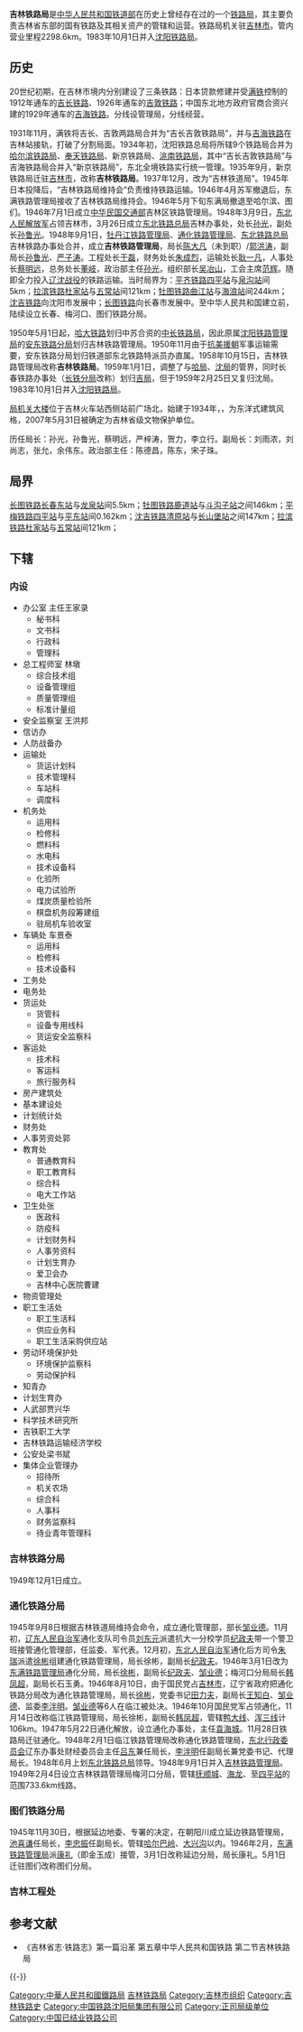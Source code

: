{{expand|time=2014-09-14T05:21:44+00:00}}
{{Infobox China railway bureau
|铁路局名称=<s>吉林铁路局</s>
|图片=
|图片介紹=
|铁路局拼音=Jilin
|英文名称=Jilin Railway Bureau
|成立时间=
|撤销时间=
|铁路局位置={{PRC}}[[吉林省|吉林省]][[吉林市|吉林市]]
|坐标=
|归属=<s>[[中华人民共和国铁道部|中华人民共和国铁道部]]</s>
|管辖范围= 
|网站=
}}
{{中华人民共和国交通}}
'''吉林铁路局'''是[[中华人民共和国铁道部|中华人民共和国铁道部]]在历史上曾经存在过的一个[[铁路局|铁路局]]，其主要负责吉林省东部的国有铁路及其相关资产的管辖和运营。铁路局机关驻[[吉林市|吉林市]]。管内营业里程2298.6km。1983年10月1日并入[[沈阳铁路局|沈阳铁路局]]。

==历史==
20世纪初期，在吉林市境内分别建设了三条铁路：日本贷款修建并受[[满铁|满铁]]控制的1912年通车的[[吉长铁路|吉长铁路]]、1926年通车的[[吉敦铁路|吉敦铁路]]；中国东北地方政府官商合资兴建的1929年通车的[[吉海铁路|吉海铁路]]。分线设管理局，分线经营。

1931年11月，满铁将吉长、吉敦两路局合并为“吉长吉敦铁路局”，并与[[吉海铁路|吉海铁路]]在吉林站接轨，打破了分割局面。1934年初，沈阳铁路总局将所辖9个铁路局合并为[[哈尔滨铁路局|哈尔滨铁路局]]、[[沈阳铁路局|奉天铁路局]]、新京铁路局、[[齐齐哈尔铁路局|洮南铁路局]]，其中“吉长吉敦铁路局”与吉海铁路局合并入“新京铁路局”，东北全境铁路实行统一管理。1935年9月，新京铁路局迁驻[[吉林市|吉林市]]，改称'''吉林铁路局'''。1937年12月，改为“吉林铁道局”。1945年日本投降后，“吉林铁路局维持会”负责维持铁路运输。1946年4月苏军撤退后，东满铁路管理局接收了吉林铁路局维持会。1946年5月下旬东满局撤退至哈尔滨、图们。1946年7月1日成立[[中华民国交通部|中华民国交通部]]吉林区铁路管理局。1948年3月9日，[[东北人民解放军|东北人民解放军]]占领吉林市，3月26日成立[[东北铁路总局|东北铁路总局]]吉林办事处，处长[[孙光|孙光]]，副处长[[孙鲁光|孙鲁光]]。1948年9月1日，[[牡丹江铁路管理局|牡丹江铁路管理局]]、[[通化铁路管理局|通化铁路管理局]]、[[东北铁路总局|东北铁路总局]]吉林铁路办事处合并，成立'''吉林铁路管理局'''，局长[[陈大凡|陈大凡]]（未到职）/[[郭洪涛|郭洪涛]]，副局长[[孙鲁光|孙鲁光]]、[[严子涛|严子涛]]。工程处长[[于磊|于磊]]，财务处长[[朱成烈|朱成烈]]，运输处长[[耿一凡|耿一凡]]，人事处长[[蔡明远|蔡明远]]，总务处长[[董岐|董岐]]，政治部主任[[孙光|孙光]]，组织部长[[吴冶山|吴冶山]]，工会主席[[范辉|范辉]]。随即全力投入[[辽沈战役|辽沈战役]]的铁路运输。当时局界为：[[平齐铁路|平齐铁路]][[四平站|四平站]]与[[泉沟站|泉沟站]]间5km；[[拉滨铁路|拉滨铁路]][[杜家站|杜家站]]与[[五常站|五常站]]间121km；[[牡图铁路|牡图铁路]][[曲江站|曲江站]]与[[海浪站|海浪站]]间244km；[[沈吉铁路|沈吉铁路]]向沈阳市发展中；[[长图铁路|长图铁路]]向长春市发展中。至中华人民共和国建立前，陆续设立长春、梅河口、图们铁路分局。

1950年5月1日起，[[哈大铁路|哈大铁路]]划归中苏合资的[[中长铁路|中长铁路局]]，因此原属[[沈阳铁路管理局|沈阳铁路管理局]]的[[丹东铁路分局|安东铁路分局]]划归吉林铁路管理局。1950年11月由于[[抗美援朝|抗美援朝]]军事运输需要，安东铁路分局划归铁道部东北铁路特派员办直属。1958年10月15日，吉林铁路管理局改称'''吉林铁路局'''。1959年1月1日，调整了与[[哈局|哈局]]、[[沈局|沈局]]的管界，同时长春铁路办事处（[[长铁分局|长铁分局]]改称）划归[[吉局|吉局]]，但于1959年2月25日又复归沈局。1983年10月1日并入[[沈阳铁路局|沈阳铁路局]]。

[[伪满吉林铁路局旧址|局机关大楼]]位于吉林火车站西侧站前广场北，始建于1934年，{{fact|由日本人[[村上次野|村上次野]]设计|time=2015-10-17}}，为东洋式建筑风格，2007年5月31日被确定为吉林省级文物保护单位。

历任局长：孙光，孙鲁光，蔡明远，严梓涛，贺力，李立行。副局长：刘雨浓，刘尚志，张允，余伟东。政治部主任：陈德昌，陈东，宋子珠。

==局界==
[[长图铁路|长图铁路]][[长春东站|长春东站]]与[[龙泉站|龙泉站]]间5.5km；[[牡图铁路|牡图铁路]][[鹿道站|鹿道站]]与[[斗沟子站|斗沟子站]]之间146km；[[平梅铁路|平梅铁路]][[四平站|四平站]]与[[平东站|平东站]]间0.162km；[[沈吉铁路|沈吉铁路]][[清原站|清原站]]与[[长山堡站|长山堡站]]之间147km；[[拉滨铁路|拉滨铁路]][[杜家站|杜家站]]与[[五常站|五常站]]间121km；
==下辖==
===内设===
*办公室 主任王家录
**秘书科
**文书科
**行政科
**管理科
*总工程师室 林墩
**综合技术组
**设备管理组
**质量管理组
**标准计量组
*安全监察室 王洪邦
*信访办
*人防战备办
*运输处
**货运计划科
**技术管理科
**车站科
**调度科
*机务处
**运用科
**检修科
**燃料科
**水电科
**技术设备科
**化验所
**电力试验所
**煤炭质量检验所
**棋盘机务段筹建组
**驻局机车验收室
*车辆处 车景泰
**运用科
**检修科
**技术设备科
*工务处
*电务处
*货运处
**货管科
**设备专用线科
**货运安全监察科
*客运处
**技术科
**客运科
**旅行服务科
*房产建筑处
*基本建设处
*计划统计处
*财务处
*人事劳资处郭
*教育处
**普通教育科
**职工教育科
**综合科
**电大工作站
*卫生处张
**医政科
**防疫科
**计划财务科
**人事劳资科
**计划生育办
**爱卫会办
**吉林中心医院曹建
*物资管理处
*职工生活处
**职工生活科
**供应业务科
**职工生活采购供应站
*劳动环境保护处
**环境保护监察科
**劳动保护科
*知青办
*计划生育办
*人武部贾兴华
*科学技术研究所
*吉铁职工大学
*吉林铁路运输经济学校
*公安处梁书斌
*集体企业管理办
**招待所
**机关农场
**综合科
**人事科
**财务监察科
**待业青年管理科

===吉林铁路分局===
1949年12月1日成立。
===通化铁路分局===
1945年9月8日根据吉林铁道局维持会命令，成立通化管理部，部长[[邹业德|邹业德]]。11月初，[[辽东人民自治军|辽东人民自治军]]通化支队司令员[[刘东元|刘东元]]派遣抗大一分校学员[[纪政夫|纪政夫]]带一个警卫班接管通化管理部，任监委、军代表。12月初，[[东北人民自治军|东北人民自治军]]通化后方司令[[朱瑞_(1905年)|朱瑞]]派遣[[徐彬|徐彬]]组建通化铁路管理局，局长徐彬，副局长[[纪政夫|纪政夫]]。1946年3月1日改为[[东满铁路管理局|东满铁路管理局]]通化分局，局长[[徐彬|徐彬]]，副局长[[纪政夫|纪政夫]]、[[邹业德|邹业德]]；梅河口分局局长[[韩凤超|韩凤超]]，副局长石玉勇。1946年8月10日，由于国民党占[[吉林市|吉林市]]，辽宁省政府把通化铁路分局改为通化铁路管理局，局长[[徐彬|徐彬]]，党委书记[[田力夫|田力夫]]，副局长[[王知白|王知白]]、[[邹业德|邹业德]]、监委[[李泮明|李泮明]]。[[邹业德|邹业德]]等6人在临江被处决。1946年10月国民党军占领通化，11月14日改称临江铁路管理局，局长徐彬，副局长[[韩凤超|韩凤超]]，管辖[[鸭大线|鸭大线]]、[[浑三线|浑三线]]计106km。1947年5月22日通化解放，设立通化办事处，主任[[袁海城|袁海城]]。11月28日铁路局迁驻通化。1948年2月1日临江铁路管理局改称通化铁路管理局，[[東北行政委員會_(1946年－1949年)|东北行政委员会]]辽东办事处财经委员会主任[[吕东|吕东]]兼任局长，[[李泮明|李泮明]]任副局长兼党委书记、代理局长。1948年6月上划[[东北铁路总局|东北铁路总局]]领导。1948年9月1日并入[[吉林铁路管理局|吉林铁路管理局]]。1949年2月4日设立吉林铁路管理局梅河口分局，管辖[[撫順城站|抚顺城]]、[[海龙镇_(梅河口市)|海龙]]、至[[四平站|四平站]]的范围733.6km线路。

===图们铁路分局===
1945年11月30日，根据延边地委、专署的决定，在朝阳川成立延边铁路管理局，[[池喜谦|池喜谦]]任局长，[[李忠振|李忠振]]任副局长。管辖[[哈尔巴岭站|哈尔巴岭]]、[[大兴沟镇|大兴沟]]以内。1946年2月，[[东满铁路管理局|东满铁路管理局]]派[[康礼|康礼]]（即金玉成）接管，3月1日改称延边分局，局长康礼。5月1日迁驻图们改称图们分局。
===吉林工程处===

==参考文献==
<references/>
* 《吉林省志·铁路志》第一篇沿革 第五章中华人民共和国铁路 第二节吉林铁路局
{{-}}
{{中华人民共和国铁道部}}

{{中国铁路|nocat}}

[[Category:中華人民共和國鐵路局|Category:中華人民共和國鐵路局]]
[[Category:吉林铁路局|]]
[[Category:吉林市组织|Category:吉林市组织]]
[[Category:吉林铁路史|Category:吉林铁路史]]
[[Category:中国铁路沈阳局集团有限公司|Category:中国铁路沈阳局集团有限公司]]
[[Category:正司局级单位|Category:正司局级单位]]
[[Category:中国已结业铁路公司|Category:中国已结业铁路公司]]